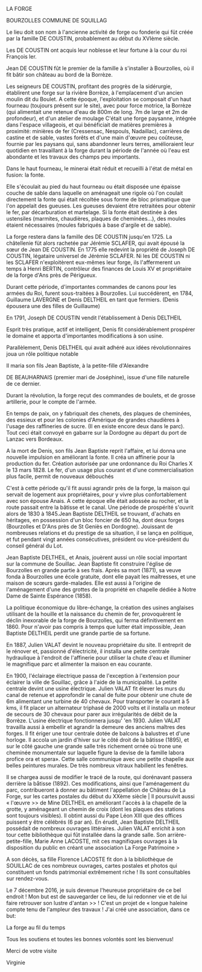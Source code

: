 LA FORGE

BOURZOLLES COMMUNE DE SQUILLAG

Le lieu doit son nom à l'ancienne activité de forge ou fonderie qui füt créée par la famille DE COUSTIN, probablement au début du XVIème siècle.

Les DE COUSTIN ont acquis leur noblesse et leur fortune à la cour du roi François ler.

Jean DE COUSTIN fût le premier de la famille à s'installer à Bourzolles, où il fit bâtir son château au bord de la Borrèze.

Les seigneurs DE COUSTIN, profitant des progrès de la sidérurgie, établirent une forge sur la rivière Borrèze, à l'emplacement d'un ancien moulin dit du Boulet. A cette époque, l'exploitation se composait d'un haut fourneau (toujours présent sur le site), avec pour force motrice, la Borrèze (qui alimentait une retenue d'eau de 800m de long. 7m de large et 2m de profondeur), et d'un atelier de moulage C'était une forge paysanne, intégrée dans l'espace villageois, et qui bénéficiait de matières premières à proximité: minières de fer (Cressensac, Nespouls, Nadaillac), carrières de castine et de sable, vastes forêts et d'une main d'œuvre peu coûteuse, fournie par les paysans qui, sans abandonner leurs terres, amélioraient leur quotidien en travaillant à la forge durant la période de l'année où l'eau est abondante et les travaux des champs peu importants.

Dans le haut fourneau, le minerai était réduit et recueilli à l'état de métal en fusion: la fonte.

Elle s'écoulait au pied du haut fourneau ou était disposée une épaisse couche de sable dans laquelle on aménageait une rigole où l'on coulait directement la fonte qui était récoltée sous forme de bloc prismatique que l'on appelait des gueuses. Les gueuses devaient être retraitées pour obtenir le fer, par décarburation et martelage. Si la fonte était destinée à des ustensiles (marmites, chaudières, plaques de cheminées...), des moules étaient nécessaires (moules fabriqués à base d'argile et de sable).

La forge restera dans la famille des DE COUSTIN jusqu'en 1725. La châtellenie füt alors rachetée par Jérémie SCLAFER, qui avait épousé la sœur de Jean DE COUSTIN. En 1775 elle redevint la propriété de Joseph DE COUSTIN, légataire universel de Jérémie SCLAFER. Ni les DE COUSTIN ni les SCLAFER n'exploitèrent eux-mêmes leur forge, ils l'affermerent un temps à Henri BERTIN, contrôleur des finances de Louis XV et propriétaire de la forge d'Ans près de Périgueux.

Durant cette période, d'importantes commandes de canons pour les armées du Roi, furent sous-traitées à Bourzolles. Lui succédèrent, en 1784, Guillaume LAVERGNE et Denis DELTHEIL en tant que fermiers. (Denis épousera une des filles de Guillaume)

En 1791, Joseph DE COUSTIN vendit l'établissement à Denis DELTHEIL

Esprit très pratique, actif et intelligent, Denis fit considérablement prospérer le domaine et apporta d'importantes modifications à son usine.

Parallèlement, Denis DELTHEIL qui avait adhéré aux idées révolutionnaires joua un rôle politique notable

Il maria son fils Jean Baptiste, à la petite-fille d'Alexandre

DE BEAUHARNAIS (premier mari de Joséphine), issue d'une fille naturelle de ce dernier.

Durant la révolution, la forge reçut des commandes de boulets, et de grosse artillerie, pour le compte de l'armée.

En temps de paix, on y fabriquait des chenets, des plaques de cheminées, des essieux et pour les colonies d'Amérique de grandes chaudières à l'usage des raffineries de sucre. (Il en existe encore deux dans le parc). Tout ceci était convoyé en gabarre sur la Dordogne au départ du port de Lanzac vers Bordeaux.

A la mort de Denis, son fils Jean Baptiste reprit l'affaire, et lui donna une nouvelle impulsion en améliorant la fonte. Il créa un affinerie pour la production du fer. Création autorisée par une ordonnance du Roi Charles X le 13 mars 1828. Le fer, d'un usage plus courant et d'une commercialisation plus facile, permit de nouveaux débouchés

C'est à cette période qu'il fit aussi agrandir près de la forge, la maison qui servait de logement aux propriétaires, pour y vivre plus confortablement avec son épouse Anais. A cette époque elle était adossée au rocher, et la route passait entre la bâtisse et le canal. Une période de prospérité s'ouvrit alors de 1830 à 1845.Jean Baptiste DELTHEIL se trouvant, d'achats en héritages, en possession d'un bloc foncier de 650 ha, dont deux forges (Bourzolles et D'Ans près de St Geniès en Dordogne). Jouissant de nombreuses relations et du prestige de sa situation, il se lança en politique, et fut pendant vingt années consécutives, président ou vice-président du conseil général du Lot.

Jean Baptiste DELTHEIL, et Anais, jouèrent aussi un rôle social important sur la commune de Souillac. Jean Baptiste fit construire l'église de Bourzolles en grande partie à ses frais. Après sa mort (1871), sa veuve fonda à Bourzolles une école gratuite, dont elle payait les maîtresses, et une maison de scœurs garde-malades. Elle est aussi à l'origine de l'aménagement d'une des grottes de la propriété en chapelle dédiée à Notre Dame de Sainte Espérance (1858).

La politique économique du libre-échange, la création des usines anglaises utilisant de la houille et la naissance du chemin de fer, provoquèrent le déclin inexorable de la forge de Bourzolles, qui ferma définitivement en 1860. Pour n'avoir pas compris à temps que lutter était impossible, Jean Baptiste DELTHEIL perdit une grande partie de sa fortune.

En 1887, Julien VALAT devint le nouveau propriétaire du site. Il entreprit de le rénover et, passionné d'électricité, il installa une petite centrale hydraulique à l'endroit de l'affinerie pour utiliser la chute d'eau et illuminer le magnifique parc et alimenter la maison en eau courante.

En 1900, l'éclairage électrique passa de l'exception à l'extension pour éclairer la ville de Souillac, grâce à l'aide de la municipalité. La petite centrale devint une usine électrique. Julien VALAT fit élever les murs du canal de retenue et approfondir le canal de fuite pour obtenir une chute de 6m alimentant une turbine de 40 chevaux. Pour transporter le courant à 5 kms, il fit placer un alternateur triphasé de 2000 volts et il installa un moteur de secours de 30 chevaux pour parer aux irrégularités de débit de la Borrèze. L'usine électrique fonctionnera jusqu' 'en 1930. Julien VALAT travailla aussi à embellir et agrandir la demeure des anciens maîtres des forges. Il fit ériger une tour centrale dotée de balcons à balustres et d'une horloge. Il accola un jardin d'hiver sur le côté droit de la bâtisse (1895), et sur le côté gauche une grande salle très richement ornée où trone une cheminée monumentale sur laquelle figure la devise de la famille labora profice ora et spera». Cette salle communique avec une petite chapelle aux belles peintures murales. De très nombreux vitraux habillent les fenêtres.

Il se chargea aussi de modifier le tracé de la route, qui dorénavant passera derrière la båtisse (1892). Ces modifications, ainsi que l'aménagement du parc, contribueront à donner au bâtiment l'appellation de Château de La Forge, sur les cartes postales du début du XXème siècle | Il poursuivit aussi « l'œuvre >> de Mine DELTHEIL en améliorant l'accès à la chapelle de la grotte, y aménageant un chemin de croix (dont les plaques des stations sont toujours visibles). Il obtint aussi du Pape Léon XIII que des offices puissent y être célébrés (6 par an). En érudit, Jean Baptiste DELTHEIL possédait de nombreux ouvrages littéraires. Julien VALAT enrichit à son tour cette bibliothèque qui fût installée dans la grande salle. Son arrière-petite-fille, Marie Anne LACOSTE, mit ces magnifiques ouvrages à la disposition du public en créant une association La Forge Patrimoine >

A son décès, sa fille Florence LACOSTE fit don à la bibliothèque de SOUILLAC de ces nombreux ouvrages, cartes postales et photos qui constituent un fonds patrimonial extrêmement riche ! Ils sont consultables sur rendez-vous.

Le 7 décembre 2016, je suis devenue l'heureuse propriétaire de ce bel endroit ! Mon but est de sauvegarder ce lieu, de lui redonner vie et de lui faire retrouver son lustre d'antan >> ! C'est un projet de « longue haleine compte tenu de l'ampleur des travaux ! J'ai créé une association, dans ce but:

La forge au fil du temps

Tous les soutiens et toutes les bonnes volontés sont les bienvenus!

Merci de votre visite

Virginie